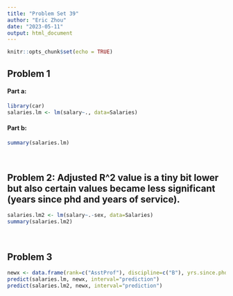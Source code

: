 ---
title: "Problem Set 39"
author: "Eric Zhou"
date: "2023-05-11"
output: html_document
---

```{r setup, include=FALSE}
knitr::opts_chunk$set(echo = TRUE)
```

## **Problem 1**
#### **Part a**:
```{r}
library(car)
salaries.lm <- lm(salary~., data=Salaries)
```

#### **Part b**: 
```{r}
summary(salaries.lm)
```

<br>

## **Problem 2**: Adjusted R^2 value is a tiny bit lower but also certain values became less significant (years since phd and years of service).
```{r}
salaries.lm2 <- lm(salary~.-sex, data=Salaries)
summary(salaries.lm2)
```

<br>

## **Problem 3**
```{r}
newx <- data.frame(rank=c("AsstProf"), discipline=c("B"), yrs.since.phd=8, yrs.service=6, sex="Female")
predict(salaries.lm, newx, interval="prediction")
predict(salaries.lm2, newx, interval="prediction")
```

